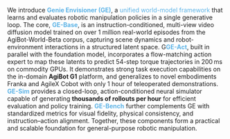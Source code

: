 
<div style={{ textAlign: "justify" }}>
<p>
We introduce <strong style="color:#5DB3E6;">Genie Envisioner (GE)</strong>, a <span style="color:#5DB3E6;">unified world-model framework</span> that learns and evaluates robotic manipulation policies in a single generative loop. The core, <strong style="color:#5DB3E6;">GE-Base</strong>, is an instruction-conditioned, multi-view video diffusion model trained on over 1 million real-world episodes from the AgiBot-World-Beta corpus, capturing scene dynamics and robot-environment interactions in a structured latent space. G<strong style="color:#5DB3E6;">GE-Act</strong>, built in parallel with the foundation model, incorporates a flow-matching action expert to map these latents to predict 54-step torque trajectories in 200 ms on commodity GPUs. It demonstrates strong task execution capabilities on the in-domain <strong>AgiBot G1</strong> platform, and generalizes to novel embodiments Franka and AgileX Cobot with only 1 hour of teleoperated demonstrations. <strong style="color:#5DB3E6;">GE-Sim</strong> provides a closed-loop, action-conditioned neural simulator capable of generating <strong>thousands of rollouts per hour</strong> for efficient evaluation and policy training. <strong style="color:#5DB3E6;">GE-Bench</strong> further complements GE with standardized metrics for visual fidelity, physical consistency, and instruction–action alignment. Together, these components form a practical and scalable foundation for general-purpose robotic manipulation.
</p>



</div>
